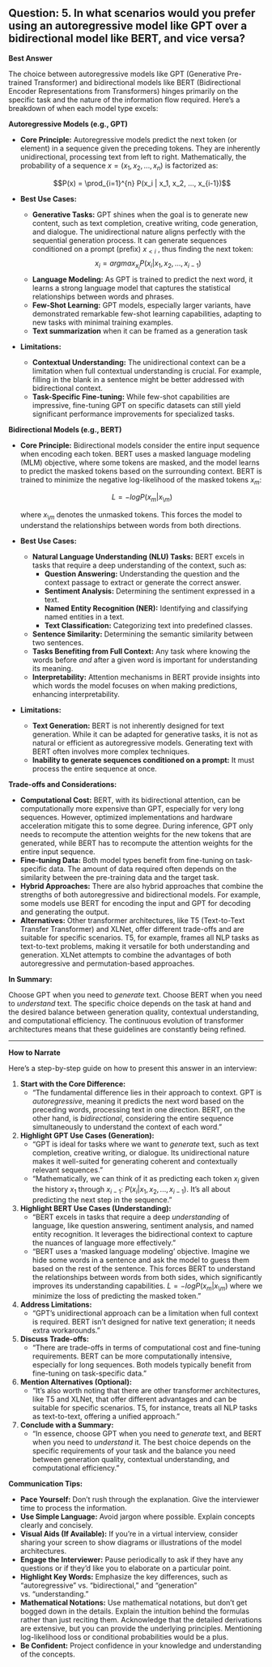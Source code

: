 ## Question: 5. In what scenarios would you prefer using an autoregressive model like GPT over a bidirectional model like BERT, and vice versa?

**Best Answer**

The choice between autoregressive models like GPT (Generative Pre-trained Transformer) and bidirectional models like BERT (Bidirectional Encoder Representations from Transformers) hinges primarily on the specific task and the nature of the information flow required. Here's a breakdown of when each model type excels:

**Autoregressive Models (e.g., GPT)**

*   **Core Principle:** Autoregressive models predict the next token (or element) in a sequence given the preceding tokens. They are inherently unidirectional, processing text from left to right.  Mathematically, the probability of a sequence $x = (x_1, x_2, ..., x_n)$ is factorized as:

    $$P(x) = \prod_{i=1}^{n} P(x_i | x_1, x_2, ..., x_{i-1})$$

*   **Best Use Cases:**
    *   **Generative Tasks:**  GPT shines when the goal is to generate new content, such as text completion, creative writing, code generation, and dialogue. The unidirectional nature aligns perfectly with the sequential generation process.  It can generate sequences conditioned on a prompt (prefix) $x_{<i}$ , thus finding the next token:
     $$x_i = argmax_{x_i} P(x_i | x_1, x_2, ..., x_{i-1})$$
    *   **Language Modeling:** As GPT is trained to predict the next word, it learns a strong language model that captures the statistical relationships between words and phrases.
    *   **Few-Shot Learning:** GPT models, especially larger variants, have demonstrated remarkable few-shot learning capabilities, adapting to new tasks with minimal training examples.
    *   **Text summarization** when it can be framed as a generation task

*   **Limitations:**
    *   **Contextual Understanding:**  The unidirectional context can be a limitation when full contextual understanding is crucial. For example, filling in the blank in a sentence might be better addressed with bidirectional context.
    *   **Task-Specific Fine-tuning:** While few-shot capabilities are impressive, fine-tuning GPT on specific datasets can still yield significant performance improvements for specialized tasks.

**Bidirectional Models (e.g., BERT)**

*   **Core Principle:** Bidirectional models consider the entire input sequence when encoding each token. BERT uses a masked language modeling (MLM) objective, where some tokens are masked, and the model learns to predict the masked tokens based on the surrounding context. BERT is trained to minimize the negative log-likelihood of the masked tokens $x_m$:

    $$L = -log P(x_m | x_{\setminus m})$$

    where $x_{\setminus m}$ denotes the unmasked tokens.  This forces the model to understand the relationships between words from both directions.

*   **Best Use Cases:**
    *   **Natural Language Understanding (NLU) Tasks:** BERT excels in tasks that require a deep understanding of the context, such as:
        *   **Question Answering:** Understanding the question and the context passage to extract or generate the correct answer.
        *   **Sentiment Analysis:** Determining the sentiment expressed in a text.
        *   **Named Entity Recognition (NER):** Identifying and classifying named entities in a text.
        *   **Text Classification:** Categorizing text into predefined classes.
    *   **Sentence Similarity:**  Determining the semantic similarity between two sentences.
    *   **Tasks Benefiting from Full Context:** Any task where knowing the words before *and* after a given word is important for understanding its meaning.
    *   **Interpretability:**  Attention mechanisms in BERT provide insights into which words the model focuses on when making predictions, enhancing interpretability.

*   **Limitations:**
    *   **Text Generation:** BERT is not inherently designed for text generation. While it can be adapted for generative tasks, it is not as natural or efficient as autoregressive models. Generating text with BERT often involves more complex techniques.
    *   **Inability to generate sequences conditioned on a prompt:** It must process the entire sequence at once.

**Trade-offs and Considerations:**

*   **Computational Cost:**  BERT, with its bidirectional attention, can be computationally more expensive than GPT, especially for very long sequences.  However, optimized implementations and hardware acceleration mitigate this to some degree. During inference, GPT only needs to recompute the attention weights for the new tokens that are generated, while BERT has to recompute the attention weights for the entire input sequence.
*   **Fine-tuning Data:** Both model types benefit from fine-tuning on task-specific data. The amount of data required often depends on the similarity between the pre-training data and the target task.
*   **Hybrid Approaches:**  There are also hybrid approaches that combine the strengths of both autoregressive and bidirectional models. For example, some models use BERT for encoding the input and GPT for decoding and generating the output.
*   **Alternatives:** Other transformer architectures, like T5 (Text-to-Text Transfer Transformer) and XLNet, offer different trade-offs and are suitable for specific scenarios. T5, for example, frames all NLP tasks as text-to-text problems, making it versatile for both understanding and generation. XLNet attempts to combine the advantages of both autoregressive and permutation-based approaches.

**In Summary:**

Choose GPT when you need to *generate* text. Choose BERT when you need to *understand* text. The specific choice depends on the task at hand and the desired balance between generation quality, contextual understanding, and computational efficiency. The continuous evolution of transformer architectures means that these guidelines are constantly being refined.

---
**How to Narrate**

Here's a step-by-step guide on how to present this answer in an interview:

1.  **Start with the Core Difference:**
    *   "The fundamental difference lies in their approach to context. GPT is *autoregressive*, meaning it predicts the next word based on the preceding words, processing text in one direction. BERT, on the other hand, is *bidirectional*, considering the entire sequence simultaneously to understand the context of each word."

2.  **Highlight GPT Use Cases (Generation):**
    *   "GPT is ideal for tasks where we want to *generate* text, such as text completion, creative writing, or dialogue. Its unidirectional nature makes it well-suited for generating coherent and contextually relevant sequences."
    *   "Mathematically, we can think of it as predicting each token $x_i$ given the history $x_1$ through $x_{i-1}$: $P(x_i | x_1, x_2, ..., x_{i-1})$.  It's all about predicting the next step in the sequence."

3.  **Highlight BERT Use Cases (Understanding):**
    *   "BERT excels in tasks that require a deep *understanding* of language, like question answering, sentiment analysis, and named entity recognition. It leverages the bidirectional context to capture the nuances of language more effectively."
    *   "BERT uses a 'masked language modeling' objective. Imagine we hide some words in a sentence and ask the model to guess them based on the rest of the sentence. This forces BERT to understand the relationships between words from both sides, which significantly improves its understanding capabilities. $L = -log P(x_m | x_{\setminus m})$ where we minimize the loss of predicting the masked token."

4.  **Address Limitations:**
    *   "GPT's unidirectional approach can be a limitation when full context is required. BERT isn't designed for native text generation; it needs extra workarounds."

5.  **Discuss Trade-offs:**
    *   "There are trade-offs in terms of computational cost and fine-tuning requirements. BERT can be more computationally intensive, especially for long sequences. Both models typically benefit from fine-tuning on task-specific data."

6.  **Mention Alternatives (Optional):**
    *   "It's also worth noting that there are other transformer architectures, like T5 and XLNet, that offer different advantages and can be suitable for specific scenarios. T5, for instance, treats all NLP tasks as text-to-text, offering a unified approach."

7.  **Conclude with a Summary:**
    *   "In essence, choose GPT when you need to *generate* text, and BERT when you need to *understand* it. The best choice depends on the specific requirements of your task and the balance you need between generation quality, contextual understanding, and computational efficiency."

**Communication Tips:**

*   **Pace Yourself:** Don't rush through the explanation. Give the interviewer time to process the information.
*   **Use Simple Language:** Avoid jargon where possible. Explain concepts clearly and concisely.
*   **Visual Aids (If Available):** If you're in a virtual interview, consider sharing your screen to show diagrams or illustrations of the model architectures.
*   **Engage the Interviewer:** Pause periodically to ask if they have any questions or if they'd like you to elaborate on a particular point.
*   **Highlight Key Words:** Emphasize the key differences, such as "autoregressive" vs. "bidirectional," and "generation" vs. "understanding."
*   **Mathematical Notations:** Use mathematical notations, but don't get bogged down in the details. Explain the intuition behind the formulas rather than just reciting them. Acknowledge that the detailed derivations are extensive, but you can provide the underlying principles. Mentioning log-likelihood loss or conditional probabilities would be a plus.
*   **Be Confident:** Project confidence in your knowledge and understanding of the concepts.
